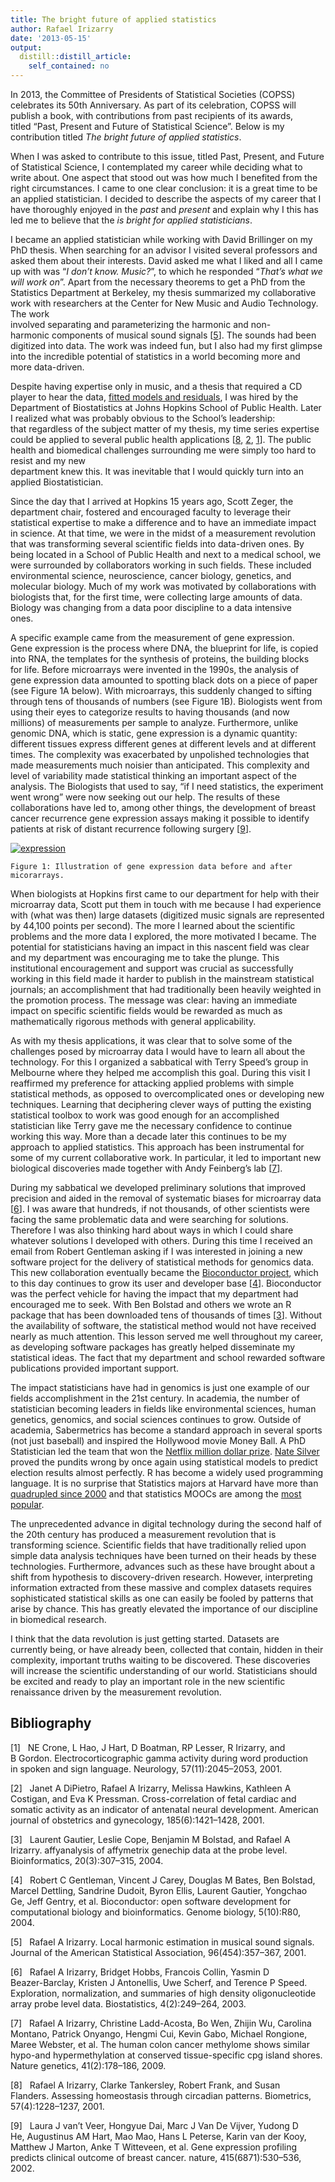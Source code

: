 ```yaml
---
title: The bright future of applied statistics
author: Rafael Irizarry
date: '2013-05-15'
output:
  distill::distill_article:
    self_contained: no
---
```



In 2013, the Committee of Presidents of Statistical Societies (COPSS) celebrates its 50th Anniversary. As part of its celebration, COPSS will publish a book, with contributions from past recipients of its awards, titled “Past, Present and Future of Statistical Science". Below is my contribution titled _The bright future of applied statistics_.


When I was asked to contribute to this issue, titled Past, Present, and Future of Statistical Science, I contemplated my career while deciding what to write about. One aspect that stood out was how much I benefited from the right circumstances. I came to one clear conclusion: it is a great time to be an applied statistician. I decided to describe the aspects of my career that I have thoroughly enjoyed in the 
_past_ and _present_ and explain why I this has led me to believe that the _is bright for applied statisticians_. 


I became an applied statistician while working with David Brillinger on my PhD thesis. When searching for an advisor I visited several professors and asked them about their interests. David asked me what I liked and all I came up with was "_I don't know. Music?_", to which he responded "_That's what we will work on_". Apart from the necessary theorems to get a PhD from the Statistics Department at Berkeley, my thesis summarized my collaborative work with researchers at the Center for New Music and Audio Technology. The work<br /> involved separating and parameterizing the harmonic and non-harmonic components of musical sound signals [<a href="#Xirizarry2001local">5</a>]. The sounds had been digitized into data. The work was indeed fun, but I also had my first glimpse into the incredible potential of statistics in a world becoming more and more data-driven. 

  Despite having expertise only in music, and a thesis that required a CD player to hear the data, [fitted models and residuals](http://www.biostat.jhsph.edu/~ririzarr/Demo/index.html), I was hired by the Department of Biostatistics at Johns Hopkins School of Public Health. Later I realized what was probably obvious to the School’s leadership: that regardless of the subject matter of my thesis, my time series expertise could be applied to several public health applications [<a href="#Xirizarry2001assessing">8</a>, <a href="#Xdipietro2001cross">2</a>, <a href="#Xcrone2001electrocorticographic">1</a>]. The public health and biomedical challenges surrounding me were simply too hard to resist and my new<br /> department knew this. It was inevitable that I would quickly turn into an applied Biostatistician. <!--l. 60-->

  Since the day that I arrived at Hopkins 15 years ago, Scott Zeger, the department chair, fostered and encouraged faculty to leverage their statistical expertise to make a difference and to have an immediate impact in science. At that time, we were in the midst of a measurement revolution that was transforming several scientific fields into data-driven ones. By being located in a School of Public Health and next to a medical school, we were surrounded by collaborators working in such fields. These included environmental science, neuroscience, cancer biology, genetics, and molecular biology. Much of my work was motivated by collaborations with biologists that, for the first time, were collecting large amounts of data. Biology was changing from a data poor discipline to a data intensive<br /> ones.<br /> <!--l. 75-->

  A specific example came from the measurement of gene expression. Gene expression is the process where DNA, the blueprint for life, is copied into RNA, the templates for the synthesis of proteins, the building blocks for life. Before microarrays were invented in the 1990s, the analysis of gene expression data amounted to spotting black dots on a piece of paper (see Figure 1A below). With microarrays, this suddenly changed to sifting through tens of thousands of numbers (see Figure 1B). Biologists went from using their eyes to categorize results to having thousands (and now millions) of measurements per sample to analyze. Furthermore, unlike genomic DNA, which is static, gene expression is a dynamic quantity: different tissues express different genes at different levels and at different times. The complexity was exacerbated by unpolished technologies that made measurements much noisier than anticipated. This complexity and level of variability made statistical thinking an important aspect of the analysis. The Biologists that used to say, "if I need statistics, the experiment went wrong" were now seeking out our help. The results of these collaborations have led to, among other things, the development of breast cancer recurrence gene expression assays making it possible to identify patients at risk of distant recurrence following surgery [<a href="#Xvan2002gene">9</a>].

<div class="figure" style="text-align: left;">
  <p class="noindent">
    <a href="http://simplystatistics.org/2013/05/15/the-bright-future-of-applied-statistics/expression/" rel="attachment wp-att-1329"><img class="alignnone size-full wp-image-1329" alt="expression" src="http://simplystatistics.org/wp-content/uploads/2013/05/expression.jpg"/></a>
  </p>
  <div class="caption">
    Figure 1: Illustration of gene expression data before and after micorarrays.
  </div>
</div>

  When biologists at Hopkins first came to our department for help with their  microarray data, Scott put them in touch with me because I had experience with (what was then) large datasets (digitized music signals are represented by 44,100 points per second). The more I learned about the scientific problems and the more data I explored, the more motivated I became. The potential for statisticians having an impact in this nascent field was clear and my department was encouraging me to take the plunge. This institutional encouragement and support was crucial as successfully working in this field made it harder to publish in the mainstream statistical journals; an accomplishment that had traditionally been heavily weighted in the promotion process. The message was clear: having an immediate impact on specific scientific fields would be rewarded as much as mathematically rigorous methods with general applicability.

  As with my thesis applications, it was clear that to solve some of the challenges posed by microarray data I would have to learn all about the technology. For this I organized a sabbatical with Terry Speed's group in Melbourne where they helped me accomplish this goal. During this visit I reaffirmed my preference for attacking applied problems with simple statistical methods, as opposed to overcomplicated ones or developing new techniques. Learning that deciphering clever ways of putting the existing statistical toolbox to work was good enough for an accomplished statistician like Terry gave me the necessary confidence to continue working this way. More than a decade later this continues to be my approach to applied statistics. This approach has been instrumental for some of my current collaborative work. In particular, it led to important new biological discoveries made together with Andy Feinberg’s lab [<a href="#Xirizarry2009human">7</a>].

  During my sabbatical we developed preliminary solutions that improved precision and aided in the removal of systematic biases for microarray data [<a href="#Xirizarry2003exploration">6</a>]. I was aware that hundreds, if not thousands, of other scientists were facing the same problematic data and were searching for solutions. Therefore I was also thinking hard about ways in which I could share whatever solutions I developed with others. During this time I received an email from Robert Gentleman asking if I was interested in joining a new software project for the delivery of statistical methods for genomics data. This new collaboration eventually became the [Bioconductor project](http://www.bioconductor.org), which to this day continues to grow its user and developer base [<a href="#Xgentleman2004bioconductor">4</a>]. Bioconductor was the perfect vehicle for having the impact that my department had encouraged me to seek. With Ben Bolstad and others we wrote an R package that has been downloaded tens of thousands of times [<a href="#Xgautier2004affy">3</a>]. Without the availability of software, the statistical method would not have received nearly as much attention. This lesson served me well throughout my career, as developing software packages has greatly helped disseminate my statistical ideas. The fact that my department and school rewarded software publications provided important support. 

  The impact statisticians have had in genomics is just one example of our fields accomplishment in the 21st century. In academia, the number of statistician becoming leaders in fields like environmental sciences, human genetics, genomics, and social sciences continues to grow. Outside of academia, Sabermetrics has become a standard approach in several sports (not just baseball) and inspired the Hollywood movie Money Ball. A PhD Statistician led the team that won the [Netflix million dollar prize](http://www.netflixprize.com). [Nate Silver]( http://mashable.com/2012/11/07/nate-silver-wins) proved the pundits wrong by once again using statistical models to predict election results almost perfectly. R has become a widely used programming language. It is no surprise that Statistics majors at Harvard have more than [quadrupled since 2000](http://nesterko.com/visuals/statconcpred2012-with-dm/) and that statistics MOOCs are among the [most popular](http://edudemic.com/2012/12/the-11-most-popular-open-online-courses/).

  The unprecedented advance in digital technology during the second half of the 20th century has produced a measurement revolution that is transforming science. Scientific fields that have traditionally relied upon simple data analysis techniques have been turned on their heads by these technologies. Furthermore, advances such as these have brought about a shift from hypothesis to discovery-driven research. However, interpreting information extracted from these massive and complex datasets requires sophisticated statistical skills as one can easily be fooled by patterns that arise by chance. This has greatly elevated the importance of our discipline in biomedical research. <!--l. 186-->

  I think that the data revolution is just getting started. Datasets are currently being, or have already been, collected that contain, hidden in their complexity, important truths waiting to be discovered. These discoveries will increase the scientific understanding of our world. Statisticians should be excited and ready to play an important role in the new scientific renaissance driven by the measurement revolution.

<h2 class="likechapterHead" style="text-align: left;">
  <a id="x1-20001"></a>Bibliography
</h2>

<div class="thebibliography">
  <p class="bibitem" style="text-align: left;">
    [1]   <a id="Xcrone2001electrocorticographic"></a>NE Crone, L Hao, J Hart, D Boatman, RP Lesser, R Irizarry, and<br /> B Gordon. Electrocorticographic gamma activity during word production<br /> in spoken and sign language. Neurology, 57(11):2045–2053, 2001.
  </p>
  
  <p class="bibitem" style="text-align: left;">
    [2]   <a id="Xdipietro2001cross"></a>Janet A DiPietro, Rafael A Irizarry, Melissa Hawkins, Kathleen A<br /> Costigan, and Eva K Pressman. Cross-correlation of fetal cardiac and<br /> somatic activity as an indicator of antenatal neural development. American<br /> journal of obstetrics and gynecology, 185(6):1421–1428, 2001.
  </p>
  
  <p class="bibitem" style="text-align: left;">
    [3]   <a id="Xgautier2004affy"></a>Laurent Gautier, Leslie Cope, Benjamin M Bolstad, and Rafael A<br /> Irizarry. affyanalysis of affymetrix genechip data at the probe level.<br /> Bioinformatics, 20(3):307–315, 2004.
  </p>
  
  <p class="bibitem" style="text-align: left;">
    [4]   <a id="Xgentleman2004bioconductor"></a>Robert C Gentleman, Vincent J Carey, Douglas M Bates, Ben Bolstad,<br /> Marcel Dettling, Sandrine Dudoit, Byron Ellis, Laurent Gautier, Yongchao<br /> Ge, Jeff Gentry, et al. Bioconductor: open software development for<br /> computational biology and bioinformatics. Genome biology, 5(10):R80, 2004.
  </p>
  
  <p class="bibitem" style="text-align: left;">
    [5]   <a id="Xirizarry2001local"></a>Rafael A Irizarry. Local harmonic estimation in musical sound signals.<br /> Journal of the American Statistical Association, 96(454):357–367, 2001.
  </p>
  
  <p class="bibitem" style="text-align: left;">
    [6]   <a id="Xirizarry2003exploration"></a>Rafael A Irizarry, Bridget Hobbs, Francois Collin, Yasmin D<br /> Beazer-Barclay, Kristen J Antonellis, Uwe Scherf, and Terence P Speed.<br /> Exploration, normalization, and summaries of high density oligonucleotide<br /> array probe level data. Biostatistics, 4(2):249–264, 2003.
  </p>
  
  <p class="bibitem" style="text-align: left;">
    [7]   <a id="Xirizarry2009human"></a>Rafael A Irizarry, Christine Ladd-Acosta, Bo Wen, Zhijin Wu, Carolina<br /> Montano, Patrick Onyango, Hengmi Cui, Kevin Gabo, Michael Rongione,<br /> Maree Webster, et al. The human colon cancer methylome shows similar<br /> hypo-and hypermethylation at conserved tissue-specific cpg island shores.<br /> Nature genetics, 41(2):178–186, 2009.
  </p>
  
  <p class="bibitem" style="text-align: left;">
    [8]   <a id="Xirizarry2001assessing"></a>Rafael A Irizarry, Clarke Tankersley, Robert Frank, and Susan<br /> Flanders. Assessing homeostasis through circadian patterns. Biometrics,<br /> 57(4):1228–1237, 2001.
  </p>
  
  <p class="bibitem" style="text-align: left;">
    [9]   <a id="Xvan2002gene"></a>Laura J van’t Veer, Hongyue Dai, Marc J Van De Vijver, Yudong D<br /> He, Augustinus AM Hart, Mao Mao, Hans L Peterse, Karin van der Kooy,<br /> Matthew J Marton, Anke T Witteveen, et al. Gene expression profiling<br /> predicts clinical outcome of breast cancer. nature, 415(6871):530–536, 2002.
  </p>
</div>
